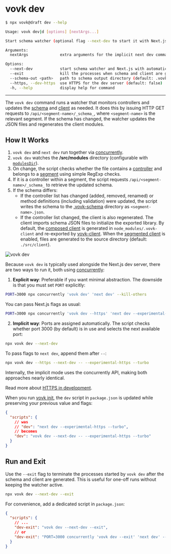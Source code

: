 
# vovk dev

```sh filename="Quick CLI Ref"
$ npx vovk@draft dev --help

Usage: vovk dev|d [options] [nextArgs...]

Start schema watcher (optional flag --next-dev to start it with Next.js)

Arguments:
  nextArgs              extra arguments for the implicit next dev command call

Options:
  --next-dev            start schema watcher and Next.js with automatic port allocation
  --exit                kill the processes when schema and client are generated
  --schema-out <path>   path to schema output directory (default: .vovk-schema)
  --https, --dev-https  use HTTPS for the dev server (default: false)
  -h, --help            display help for command
```

-----

The `vovk dev` command runs a watcher that monitors controllers and updates the [schema](/schema) and [client](/typescript) as needed. It does this by issuing HTTP GET requests to `/api/<segment-name>/_schema_`, where `<segment-name>` is the relevant segment. If the schema has changed, the watcher updates the JSON files and regenerates the client modules.

## How It Works

1. `vovk dev` and `next dev` run together via [concurrently](https://www.npmjs.com/package/concurrently).
2. `vovk dev` watches the **/src/modules** directory (configurable with [`modulesDir`](/config#modulesdir)).
3. On change, the script checks whether the file contains a [controller](/controller) and belongs to a [segment](/segment) using simple RegExp checks.
4. If it is a controller within a segment, the script requests `/api/<segment-name>/_schema_` to retrieve the updated schema.
5. If the schema differs:
   - If the controller list has changed (added, removed, renamed) or method definitions (including validation) were updated, the script writes the schema to the [.vovk-schema](/config#schemaoutdir) directory as `<segment-name>.json`.
   - If the controller list changed, the client is also regenerated. The client imports schema JSON files to initialize the exported library. By default, the [composed client](/composed) is generated in `node_modules/.vovk-client` and re-exported by [vovk-client](/packages#vovk-client). When the [segmented client](/segmented) is enabled, files are generated to the source directory (default: `./src/client`).

<Image src={devSvg} alt="vovk dev" className="dark:invert" />

Because `vovk dev` is typically used alongside the Next.js dev server, there are two ways to run it, both using [concurrently](https://www.npmjs.com/package/concurrently):

1. **Explicit way**: Preferable if you want minimal abstraction. The downside is that you must set `PORT` explicitly:

```sh
PORT=3000 npx concurrently 'vovk dev' 'next dev' --kill-others
```

You can pass Next.js flags as usual:

```sh
PORT=3000 npx concurrently 'vovk dev --https' 'next dev --experimental-https --turbo' --kill-others
```

2. **Implicit way**: Ports are assigned automatically. The script checks whether port 3000 (by default) is in use and selects the next available port:

```sh
npx vovk dev --next-dev
```

To pass flags to `next dev`, append them after `--`:

```sh
npx vovk dev --https --next-dev -- --experimental-https --turbo
```

Internally, the implicit mode uses the concurrently API, making both approaches nearly identical.

Read more about [HTTPS in development](/config#devhttps).

When you run [vovk init](/init), the `dev` script in `package.json` is updated while preserving your previous value and flags:

```json
{
  "scripts": {
    // was
    // "dev": "next dev --experimental-https --turbo",
    // becomes
    "dev": "vovk dev --next-dev -- --experimental-https --turbo"
  }
}
```

## Run and Exit

Use the `--exit` flag to terminate the processes started by `vovk dev` after the schema and client are generated. This is useful for one-off runs without keeping the watcher active.

```sh
npx vovk dev --next-dev --exit
```

For convenience, add a dedicated script in `package.json`:

```json
{
  "scripts": {
    // ...
    "dev-exit": "vovk dev --next-dev --exit",
    // or
    "dev-exit": "PORT=3000 concurrently 'vovk dev --exit' 'next dev' --kill-others"
  }
}
```

